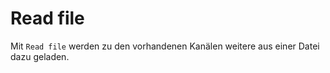 # Read file

Mit ``Read file`` werden zu den vorhandenen Kanälen weitere aus einer Datei dazu geladen.